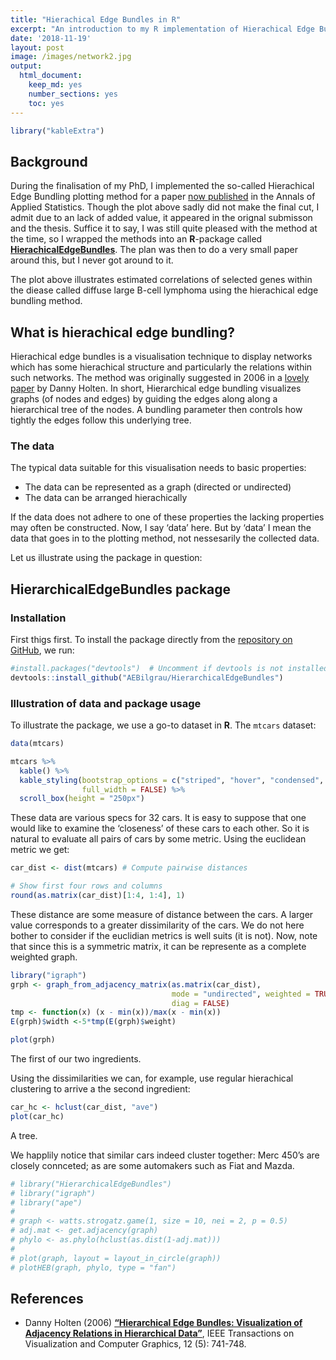 ```yaml
---
title: "Hierachical Edge Bundles in R"
excerpt: "An introduction to my R implementation of Hierachical Edge Bundles"
date: '2018-11-19'
layout: post
image: /images/network2.jpg
output: 
  html_document: 
    keep_md: yes
    number_sections: yes
    toc: yes
---
```


```r
library("kableExtra")
```


## Background
During the finalisation of my PhD, I implemented the so-called Hierachical Edge Bundling plotting method for a paper [now published](https://projecteuclid.org/euclid.aoas/1536652979) in the Annals of Applied Statistics.
Though the plot above sadly did not make the final cut, I admit due to an lack of added value, it appeared in the orignal submisson and the thesis. 
Suffice it to say, I was still quite pleased with the method at the time, so I wrapped the methods into an **R**-package called [**HierachicalEdgeBundles**](https://github.com/AEBilgrau/HierarchicalEdgeBundles). The plan was then to do a very small paper around this, but I never got around to it.

<!-- <span class="image main"><img src="{{ "../images/network2.jpg" | absolute_url }}" alt="" /></span> -->
<!-- ![](../images/network2.jpg) -->

The plot above illustrates estimated correlations of selected genes within the diease called diffuse large B-cell lymphoma using the hierachical edge bundling method.


## What is hierachical edge bundling?
Hierachical edge bundles is a visualisation technique to display networks which has some hierachical structure and particularly the relations within such networks.
The method was originally suggested in 2006 in a [lovely paper](https://ieeexplore.ieee.org/document/4015425) by Danny Holten.
In short, Hierarchical edge bundling visualizes graphs (of nodes and edges) by guiding the edges along along a hierarchical tree of the nodes.
A bundling parameter then controls how tightly the edges follow this underlying tree. 

### The data 
The typical data suitable for this visualisation needs to basic properties:

* The data can be represented as a graph (directed or undirected)
* The data can be arranged hierachically 

If the data does not adhere to one of these properties the lacking properties may often be constructed. 
Now, I say 'data' here. But by 'data' I mean the data that goes in to the plotting method, not nessesarily the collected data.

Let us illustrate using the package in question:

## HierarchicalEdgeBundles package

### Installation
First thigs first. To install the package directly from the [repository on GitHub](https://github.com/AEBilgrau/HierarchicalEdgeBundles), we run:
```r
#install.packages("devtools")  # Uncomment if devtools is not installed
devtools::install_github("AEBilgrau/HierarchicalEdgeBundles")
```


### Illustration of data and package usage

To illustrate the package, we use a go-to dataset in **R**. The `mtcars` dataset:

```r
data(mtcars)
```
```r
mtcars %>% 
  kable() %>% 
  kable_styling(bootstrap_options = c("striped", "hover", "condensed", "responsive"),
                full_width = FALSE) %>% 
  scroll_box(height = "250px")
```

These data are various specs for 32 cars. 
It is easy to suppose that one would like to examine the 'closeness' of these cars to each other.
So it is natural to evaluate all pairs of cars by some metric. 
Using the euclidean metric we get:



```r
car_dist <- dist(mtcars) # Compute pairwise distances 

# Show first four rows and columns 
round(as.matrix(car_dist)[1:4, 1:4], 1)
```

These distance are some measure of distance between the cars. 
A larger value corresponds to a greater dissimilarity of the cars. 
We do not here bother to consider if the euclidian metrics is well suits (it is not).
Now, note that since this is a symmetric matrix, it can be represente as a complete weighted graph.

```r
library("igraph")
grph <- graph_from_adjacency_matrix(as.matrix(car_dist),
                                    mode = "undirected", weighted = TRUE,
                                    diag = FALSE)
tmp <- function(x) (x - min(x))/max(x - min(x))
E(grph)$width <-5*tmp(E(grph)$weight)

plot(grph)
```

The first of our two ingredients.

Using the  dissimilarities we can, for example, use regular hierachical clustering to arrive a the second ingredient:

```r
car_hc <- hclust(car_dist, "ave")
plot(car_hc)
```

A tree.

We happlily notice that similar cars indeed cluster together: Merc 450's are closely connceted; as are some automakers such as Fiat and Mazda. 



```r
# library("HierarchicalEdgeBundles")
# library("igraph")
# library("ape")
# 
# graph <- watts.strogatz.game(1, size = 10, nei = 2, p = 0.5)
# adj.mat <- get.adjacency(graph)
# phylo <- as.phylo(hclust(as.dist(1-adj.mat)))
# 
# plot(graph, layout = layout_in_circle(graph))
# plotHEB(graph, phylo, type = "fan")
```



## References

* Danny Holten (2006) [**"Hierarchical Edge Bundles: Visualization of Adjacency Relations in Hierarchical Data"**](https://ieeexplore.ieee.org/document/4015425), IEEE Transactions on Visualization and Computer Graphics, 12 (5): 741-748.


